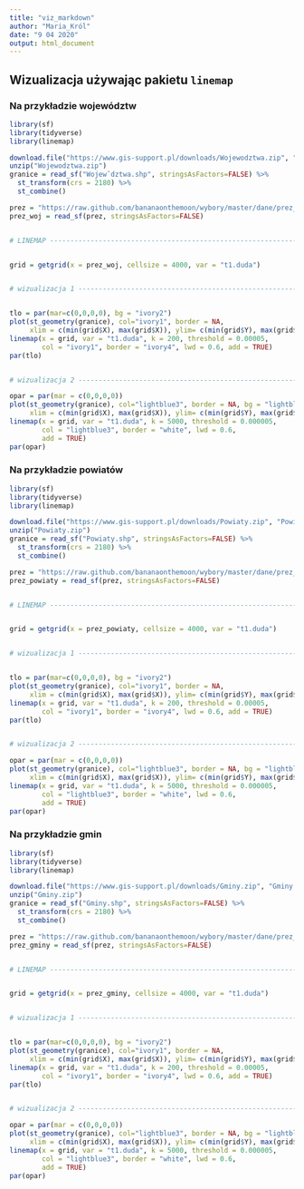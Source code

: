 ```yaml
---
title: "viz_markdown"
author: "Maria_Król"
date: "9 04 2020"
output: html_document
---
```


## Wizualizacja używając pakietu `linemap`

### Na przykładzie województw
```r
library(sf)
library(tidyverse)
library(linemap)

download.file("https://www.gis-support.pl/downloads/Wojewodztwa.zip", "Wojewodztwa.zip")
unzip("Wojewodztwa.zip")
granice = read_sf("Wojew˘dztwa.shp", stringsAsFactors=FALSE) %>%
  st_transform(crs = 2180) %>%
  st_combine() 

prez = "https://raw.github.com/bananaonthemoon/wybory/master/dane/prez_woj.gpkg"
prez_woj = read_sf(prez, stringsAsFactors=FALSE) 


# LINEMAP -----------------------------------------------------------------


grid = getgrid(x = prez_woj, cellsize = 4000, var = "t1.duda")


# wizualizacja 1 ------------------------------------------------------------


tlo = par(mar=c(0,0,0,0), bg = "ivory2")
plot(st_geometry(granice), col="ivory1", border = NA,
     xlim = c(min(grid$X), max(grid$X)), ylim= c(min(grid$Y), max(grid$Y)))
linemap(x = grid, var = "t1.duda", k = 200, threshold = 0.00005,
        col = "ivory1", border = "ivory4", lwd = 0.6, add = TRUE)
par(tlo)


# wizualizacja 2 ------------------------------------------------------------

opar = par(mar = c(0,0,0,0))
plot(st_geometry(granice), col="lightblue3", border = NA, bg = "lightblue2",
     xlim = c(min(grid$X), max(grid$X)), ylim= c(min(grid$Y), max(grid$Y)))
linemap(x = grid, var = "t1.duda", k = 5000, threshold = 0.000005,
        col = "lightblue3", border = "white", lwd = 0.6,
        add = TRUE)
par(opar)
```

### Na przykładzie powiatów
```r
library(sf)
library(tidyverse)
library(linemap)

download.file("https://www.gis-support.pl/downloads/Powiaty.zip", "Powiaty.zip")
unzip("Powiaty.zip")
granice = read_sf("Powiaty.shp", stringsAsFactors=FALSE) %>%
  st_transform(crs = 2180) %>%
  st_combine() 

prez = "https://raw.github.com/bananaonthemoon/wybory/master/dane/prez_powiaty.gpkg"
prez_powiaty = read_sf(prez, stringsAsFactors=FALSE) 


# LINEMAP -----------------------------------------------------------------


grid = getgrid(x = prez_powiaty, cellsize = 4000, var = "t1.duda")


# wizualizacja 1 ------------------------------------------------------------


tlo = par(mar=c(0,0,0,0), bg = "ivory2")
plot(st_geometry(granice), col="ivory1", border = NA,
     xlim = c(min(grid$X), max(grid$X)), ylim= c(min(grid$Y), max(grid$Y)))
linemap(x = grid, var = "t1.duda", k = 200, threshold = 0.00005,
        col = "ivory1", border = "ivory4", lwd = 0.6, add = TRUE)
par(tlo)


# wizualizacja 2 ------------------------------------------------------------

opar = par(mar = c(0,0,0,0))
plot(st_geometry(granice), col="lightblue3", border = NA, bg = "lightblue2",
     xlim = c(min(grid$X), max(grid$X)), ylim= c(min(grid$Y), max(grid$Y)))
linemap(x = grid, var = "t1.duda", k = 5000, threshold = 0.000005,
        col = "lightblue3", border = "white", lwd = 0.6,
        add = TRUE)
par(opar)
```
### Na przykładzie gmin
```r
library(sf)
library(tidyverse)
library(linemap)

download.file("https://www.gis-support.pl/downloads/Gminy.zip", "Gminy.zip")
unzip("Gminy.zip")
granice = read_sf("Gminy.shp", stringsAsFactors=FALSE) %>%
  st_transform(crs = 2180) %>%
  st_combine() 

prez = "https://raw.github.com/bananaonthemoon/wybory/master/dane/prez_gminy.gpkg"
prez_gminy = read_sf(prez, stringsAsFactors=FALSE) 


# LINEMAP -----------------------------------------------------------------


grid = getgrid(x = prez_gminy, cellsize = 4000, var = "t1.duda")


# wizualizacja 1 ------------------------------------------------------------


tlo = par(mar=c(0,0,0,0), bg = "ivory2")
plot(st_geometry(granice), col="ivory1", border = NA,
     xlim = c(min(grid$X), max(grid$X)), ylim= c(min(grid$Y), max(grid$Y)))
linemap(x = grid, var = "t1.duda", k = 200, threshold = 0.00005,
        col = "ivory1", border = "ivory4", lwd = 0.6, add = TRUE)
par(tlo)


# wizualizacja 2 ------------------------------------------------------------

opar = par(mar = c(0,0,0,0))
plot(st_geometry(granice), col="lightblue3", border = NA, bg = "lightblue2",
     xlim = c(min(grid$X), max(grid$X)), ylim= c(min(grid$Y), max(grid$Y)))
linemap(x = grid, var = "t1.duda", k = 5000, threshold = 0.000005,
        col = "lightblue3", border = "white", lwd = 0.6,
        add = TRUE)
par(opar)
```



